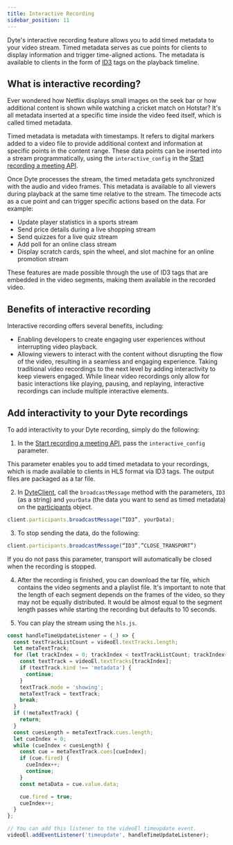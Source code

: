 ```yaml
---
title: Interactive Recording
sidebar_position: 11
---
```


Dyte's interactive recording feature allows you to add timed metadata to your video stream. Timed metadata serves as cue points for clients to display information and trigger time-aligned actions. The metadata is available to clients in the form of [ID3](https://en.wikipedia.org/wiki/ID3) tags on the playback timeline.

## What is interactive recording?

Ever wondered how Netflix displays small images on the seek bar or how additional content is shown while watching a cricket match on Hotstar? It's all metadata inserted at a specific time inside the video feed itself, which is called timed metadata.

Timed metadata is metadata with timestamps. It refers to digital markers added to a video file to provide additional context and information at specific points in the content range. These data points can be inserted into a stream programmatically, using the `interactive_config` in the [Start recording a meeting API](/api#/operations/start_recording).

Once Dyte processes the stream, the timed metadata gets synchronized with the audio and video frames. This metadata is available to all viewers during playback at the same time relative to the stream. The timecode acts as a cue point and can trigger specific actions based on the data. For example:

- Update player statistics in a sports stream
- Send price details during a live shopping stream
- Send quizzes for a live quiz stream
- Add poll for an online class stream
- Display scratch cards, spin the wheel, and slot machine for an online promotion stream

These features are made possible through the use of ID3 tags that are embedded in the video segments, making them available in the recorded video.

## Benefits of interactive recording

Interactive recording offers several benefits, including:

- Enabling developers to create engaging user experiences without interrupting video playback.
- Allowing viewers to interact with the content without disrupting the flow of the video, resulting in a seamless and engaging experience.
  Taking traditional video recordings to the next level by adding interactivity to keep viewers engaged. While linear video recordings only allow for basic interactions like playing, pausing, and replaying, interactive recordings can include multiple interactive elements.

## Add interactivity to your Dyte recordings

To add interactivity to your Dyte recording, simply do the following:

1. In the [Start recording a meeting API](/api#/operations/start_recording), pass the `interactive_config` parameter.

This parameter enables you to add timed metadata to your recordings, which is made available to clients in HLS format via ID3 tags. The output files are packaged as a tar file.

2. In [DyteClient](/web-core/reference/DyteClient), call the `broadcastMessage` method with the parameters, `ID3` (as a string) and `yourData` (the data you want to send as timed metadata) on the [participants](/web-core/reference/DyteClient#module_DyteClient+participants) object.

```ts
client.participants.broadcastMessage(“ID3”, yourData);
```

3. To stop sending the data, do the following:

```ts
client.participants.broadcastMessage(“ID3”,”CLOSE_TRANSPORT”)
```

If you do not pass this parameter, transport will automatically be closed when the recording is stopped.

4. After the recording is finished, you can download the tar file, which contains the video segments and a playlist file. It's important to note that the length of each segment depends on the frames of the video, so they may not be equally distributed. It would be almost equal to the segment length passes while starting the recording but defaults to 10 seconds.

5. You can play the stream using the `hls.js`.

```js
const handleTimeUpdateListener = (_) => {
  const textTrackListCount = videoEl.textTracks.length;
  let metaTextTrack;
  for (let trackIndex = 0; trackIndex < textTrackListCount; trackIndex++) {
    const textTrack = videoEl.textTracks[trackIndex];
    if (textTrack.kind !== 'metadata') {
      continue;
    }
    textTrack.mode = 'showing';
    metaTextTrack = textTrack;
    break;
  }
  if (!metaTextTrack) {
    return;
  }
  const cuesLength = metaTextTrack.cues.length;
  let cueIndex = 0;
  while (cueIndex < cuesLength) {
    const cue = metaTextTrack.cues[cueIndex];
    if (cue.fired) {
      cueIndex++;
      continue;
    }
    const metaData = cue.value.data;

    cue.fired = true;
    cueIndex++;
  }
};

// You can add this listener to the videoEl timeupdate event.
videoEl.addEventListener('timeupdate', handleTimeUpdateListener);
```
